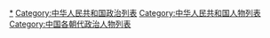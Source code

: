 [[Category:中華人民共和國政治人物|*]]
[[Category:中华人民共和国政治列表|Category:中华人民共和国政治列表]]
[[Category:中华人民共和国人物列表|Category:中华人民共和国人物列表]]
[[Category:中国各朝代政治人物列表|Category:中国各朝代政治人物列表]]